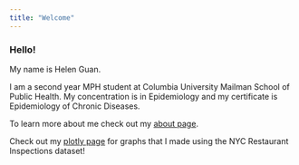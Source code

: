 ```yaml
---
title: "Welcome"
---
```



### Hello! 
My name is Helen Guan.

I am a second year MPH student at Columbia University Mailman School of Public Health. My concentration is in Epidemiology and my certificate is Epidemiology of Chronic Diseases. 


To learn more about me check out my [about page](about.html).

Check out my [plotly page](plotly.html) for graphs that I made using the NYC Restaurant Inspections dataset!
